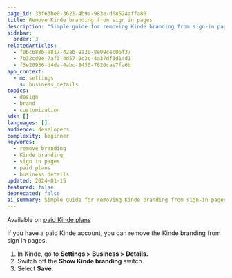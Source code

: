 ```yaml
---
page_id: 33f63be0-3621-4b9a-983e-d68524affa80
title: Remove Kinde branding from sign in pages
description: "Simple guide for removing Kinde branding from sign-in pages for paid plan users through business settings configuration."
sidebar:
  order: 3
relatedArticles:
  - f0bc688b-a817-42ab-9a20-8e09cec06f37
  - 7b32cd0e-7af3-4d57-9c3c-4a37df3d14d1
  - f3e20936-d4da-4abc-8430-7620cae7fa6b
app_context:
  - m: settings
    s: business_details
topics:
  - design
  - brand
  - customization
sdk: []
languages: []
audience: developers
complexity: beginner
keywords:
  - remove branding
  - Kinde branding
  - sign in pages
  - paid plans
  - business details
updated: 2024-01-15
featured: false
deprecated: false
ai_summary: Simple guide for removing Kinde branding from sign-in pages for paid plan users through business settings configuration.
---
```


<Aside type="upgrade">

Available on [paid Kinde plans](https://kinde.com/pricing/)

</Aside>

If you have a paid Kinde account, you can remove the Kinde branding from sign in pages.

1. In Kinde, go to **Settings > Business > Details.**
2. Switch off the **Show Kinde branding** switch.
3. Select **Save**.
